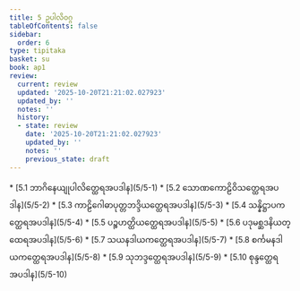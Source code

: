 ```yaml
---
title: 5 ဥပါလိဝဂ္ဂ
tableOfContents: false
sidebar:
  order: 6
type: tipitaka
basket: su
book: ap1
review:
  current: review
  updated: '2025-10-20T21:21:02.027923'
  updated_by: ''
  notes: ''
  history:
  - state: review
    date: '2025-10-20T21:21:02.027923'
    updated_by: ''
    notes: ''
    previous_state: draft
---
```



<DynamicBreadcrumb />


<ReviewStatus review={frontmatter.review} showDetails={true} />

<HypothesisAnnotation frontmatter={frontmatter} />



<TableOfContents book="ap1" section="5">
* [5.1 ဘာဂိနေယျုပါလိတ္ထေရအပဒါန](5/5-1)
* [5.2 သောဏကောဠိဝိသတ္ထေရအပဒါန](5/5-2)
* [5.3 ကာဠိဂေါဓာပုတ္တဘဒ္ဒိယတ္ထေရအပဒါန](5/5-3)
* [5.4 သန္နိဋ္ဌာပကတ္ထေရအပဒါန](5/5-4)
* [5.5 ပဉ္စဟတ္ထိယတ္ထေရအပဒါန](5/5-5)
* [5.6 ပဒုမစ္ဆဒနိယတ္ထေရအပဒါန](5/5-6)
* [5.7 သယနဒါယကတ္ထေရအပဒါန](5/5-7)
* [5.8 စင်္ကမနဒါယကတ္ထေရအပဒါန](5/5-8)
* [5.9 သုဘဒ္ဒတ္ထေရအပဒါန](5/5-9)
* [5.10 စုန္ဒတ္ထေရအပဒါန](5/5-10)
</TableOfContents>